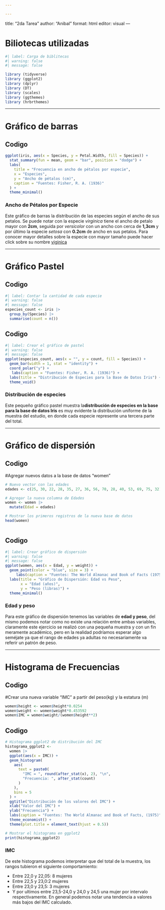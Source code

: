 ---

---
title: "2da Tarea"
author: "Anibal"
format: html
editor: visual
---

# Biliotecas utilizadas

```{r}
#| label: Carga de biblitecas
#| warning: false
#| message: false

library (tidyverse)
library (ggplot2)
library (dplyr)
library (DT)
library (scales)
library (ggthemes)
library (hrbrthemes)

```
****

# Gráfico de barras
## Codigo

```{r}
ggplot(iris, aes(x = Species, y = Petal.Width, fill = Species)) +
  stat_summary(fun = mean, geom = "bar", position = "dodge") +
  labs(
    title = "Frecuencia en ancho de pétalos por especie",
    x = "Especies",
    y = "Ancho de pétalos (cm)",
    caption = "Fuentes: Fisher, R. A. (1936)"
  ) +
  theme_minimal()
```

### Ancho de Pétalos por Especie

Este gráfico de barras la distribución de las especies según el ancho de sus petalos. Se puede notar con la especie *virginica* tiene el ancho de petalo mayor con **2cm**, seguida por *versicolor* con un ancho con cerca de **1,3cm** y por último la especie *setosa* con **0.2cm** de ancho en sus petalos. Para conocer mayor detalles sobre la especie con mayor tamaño puede hacer click sobre su nombre [viginica](https://www.picturethisai.com/es/wiki/Iris_virginica.html)

****

# Gráfico Pastel

## Codigo

```{r}
#| label: Contar la cantidad de cada especie
#| warning: false
#| message: false
especies_count <- iris |>
  group_by(Species) |>
  summarise(count = n()) 
```

## Codigo
```{r}
#| label: Crear el gráfico de pastel
#| warning: false
#| message: false
ggplot(especies_count, aes(x = "", y = count, fill = Species)) +
  geom_bar(width = 1, stat = "identity") +
  coord_polar("y") +
   labs(caption = "Fuentes: Fisher, R. A. (1936)") +
  labs(title = "Distribución de Especies para la Base de Datos Iris") +
  theme_void()
```
### Distribución de especies
Este pequeño gráfico pastel muestra la**distribución de especies en la base para la base de datos Iris** es muy evidente la distribución uniforme de la muestra del estudio, en donde cada especie represente una tercera parte del total.

****

# Gráfico de dispersión

## Codigo

#Agregar nuevos datos a la base de datos "women"

```{r}
# Nuevo vector con las edades 
edades <- c(25, 30, 22, 28, 35, 27, 36, 56, 70, 28, 40, 53, 69, 75, 32)   

# Agregar la nueva columna de Edades
women <- women |>
  mutate(Edad = edades)

# Mostrar los primeros registros de la nueva base de datos
head(women)
  
```


## Codigo


```{r}
#| label: Crear gráfico de dispersión
#| warning: false
#| message: false
ggplot(women, aes(x = Edad, y = weight)) +
  geom_point(color = "blue", size = 3) +
     labs(caption = "Fuentes: The World Almanac and Book of Facts (1975)") +
  labs(title = "Gráfico de Dispersión: Edad vs Peso",
       x = "Edad (años)",
       y = "Peso (libras)") +
  theme_minimal()
```
### Edad y peso

Para este gráfico de dispersión tenemos las variables de **edad y peso**, del mismo podemos notar como no existe una relación entre ambas variables, claramente este ejercicio se realizó con una pequeña muestra y con un fin meramente académico, pero en la realidad podríamos esperar algo seméjate ya que el rango de edades ya adultas no necesariamente va referir un patrón de peso.

****

# Histograma de Frecuencias

## Codigo

#Crear una nueva variable "IMC" a partir del peso(kg) y la estatura (m)
```{r}
women$height <- women$height*0.0254
women$weight <- women$weight*0.453592
women$IMC = women$weight/(women$height**2)
```



## Codigo
```{r}
# Histograma ggplot2 de distribución del IMC
histograma_ggplot2 <- 
  women |>
  ggplot(aes(x = IMC)) +
  geom_histogram(
    aes(
      text = paste0(
        "IMC = ", round(after_stat(x), 2), "\n",
        "Frecuencia: ", after_stat(count)
      )
    ), 
    bins = 5
  ) +
  ggtitle("Distribución de los valores del IMC") +
  xlab("Valor del IMC") +
  ylab("Frecuencia") +
  labs(caption = "Fuentes: The World Almanac and Book of Facts, (1975)") +
  theme_economist() +
  theme(plot.title = element_text(hjust = 0.5))

# Mostrar el histograma en ggplot2
print(histograma_ggplot2)
```
### IMC

De este histograma podemos interpretar que del total de la muestra, los rangos tubieron el siguiente comportamiento: 

- Entre 22,0 y 22,05: 8 mujeres
- Entre 22,5 y 23,0:2 mujeres
- Entre 23,0 y 23,5: 3 mujeres 
- Y por ultimos entre 23,5-24,0 y 24,0 y 24,5 una mujer por intervalo respectivamente.
En general podemos notar una tendencia a valores más bajos del IMC calculado.

